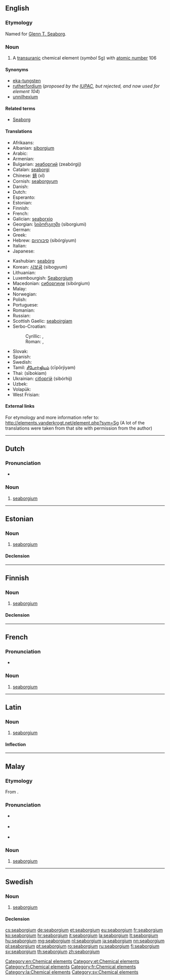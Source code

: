 {{also|Seaborgium}}
==English==

{{elements|Sg|dubnium|Db|bohrium|Bh}}

===Etymology===
Named for [[w:Glenn T. Seaborg|Glenn T. Seaborg]].

===Noun===
{{en-noun|-}}
{{wikipedia}}

# A [[transuranic]] chemical element (''symbol'' Sg) with [[atomic number]] 106

====Synonyms====
* [[eka-tungsten]] {{qualifier|used before the element was discovered}}
* [[rutherfordium]] (''proposed by the [[w:IUPAC|IUPAC]], but rejected, and now used for element 104'')
* [[unnilhexium]] {{qualifier|used before the element was officially named}}

====Related terms====
* [[w:Glenn T. Seaborg|Seaborg]]

====Translations====
{{trans-top|chemical element with atomic number 106}}
* Afrikaans: {{t-|af|seaborgium}}
* Albanian: [[siborgium]]
* Arabic: {{t-|ar|سيبورجيوم|m|tr=sibórgiyum}}
* Armenian: {{t-|hy|սիբորգիում|tr=siborgium}}
* Bulgarian: [[зеаборгий]] (zeabórgij) {{m}}
* Catalan: [[seaborgi]]
* Chinese: [[𨭎]] (xǐ)
* Cornish: [[seaborgyum]]
* Danish: {{t-|da|seaborgium}}
* Dutch: {{t+|nl|seaborgium|n}}
* Esperanto: {{t-|eo|seborgio}}
* Estonian: {{t+|et|seaborgium}}
* Finnish: {{t+|fi|seaborgium}}
* French: {{t+|fr|seaborgium|m}}
* Galician: [[seaborxio]]
* Georgian: [[სიბორგიუმი]] (siborgiumi)
* German: {{t+|de|Seaborgium|n}}
* Greek: {{t-|el|σιμπόργκιο|n|tr=simpórgkio}}
* Hebrew: [[סיבורגיום]] (sibórgiyum)
* Italian: {{t+|it|seaborgio|m}}
* Japanese: {{t+|ja|シーボーギウム|tr=shibōgiumu}}
{{trans-mid}}
* Kashubian: [[seabórg]]
* Korean: [[시보귬]] (sibogyum)
* Lithuanian: {{t+|lt|syborgis}}
* Luxembourgish: [[Seaborgium]]
* Macedonian: [[сиборгиум]] (sibórgium) {{m}}
* Malay: {{t-|ms|seaborgium}}
* Norwegian: {{t-|no|seaborgium}}
* Polish: {{t+|pl|seaborg|m}}
* Portuguese: {{t+|pt|seabórgio|m}}
* Romanian: {{t+|ro|seaborgiu|n}}
* Russian: {{t+|ru|сиборгий|m|tr=sibórgij}}
* Scottish Gaelic: [[seaboirgiam]]
* Serbo-Croatian:
*: Cyrillic: {{t|sh|сиборгиjум}}, {{t-|sh|сеаборгиј|sc=Cyrl}}
*: Roman: {{t|sh|siborgijum|m}}, {{t-|sh|seaborgij}}
* Slovak: {{t-|sk|seaborgium}}
* Spanish: {{t+|es|seaborgio|m}}
* Swedish: {{t+|sv|seaborgium|n}}
* Tamil: [[சீபோர்ஜியம்]] (cīpōrjiyam)
* Thai: {{Thai|[[ชีบอรเกียม]]}} (sībokiam)
* Ukrainian: [[сiборгiй]] (sibórhij) {{m}}
* Uzbek: {{t-|uz|резерфордий|tr=rezerfordiy|sc=Cyrl}}
* Volapük: {{t+|vo|siborgin}}
* West Frisian: {{t-|fy|seaborgium}}
{{trans-bottom}}

====External links====
For etymology and more information refer to:
http://elements.vanderkrogt.net/element.php?sym=Sg
(A lot of the translations were taken from that site with permission from the author)

[[Category:en:Chemical elements]]

----

==Dutch==
{{wikipedia|lang=nl}}
{{elements|Sg|dubnium|Db|bohrium|Bh|lang=nl}}

===Pronunciation===
* {{audio|Nl-seaborgium.ogg|Audio}}

===Noun===
{{nl-noun|n|-|-}}

# [[#English|seaborgium]]

----

==Estonian==

===Noun===
{{et-noun|seaborgiumi|seaborgiumi|par2=seaborgiumit}}

# [[#English|seaborgium]]

====Declension====
{{et-decl-seminar|seaborgium}}
{{et-decl-redel|seaborgium}}

[[Category:et:Chemical elements]]

----

==Finnish==
{{wikipedia|lang=fi}}

===Noun===
{{fi-noun}}

# [[#English|seaborgium]]

====Declension====
{{fi-decl-tuoli|seaborgium|nopl=1|i=0}}

[[Category:fi:Chemical elements]]

----

==French==

===Pronunciation===
* {{IPA|/si.bɔʁ.ɡjɔm/|lang=fr}}

===Noun===
{{fr-noun|m}}

# [[seaborgium#English|seaborgium]]

[[Category:fr:Chemical elements]]

----

==Latin==
{{wikipedia|lang=la}}

===Noun===
{{la-noun|seaborgium|seaborgii|seaborgiī|n|second}}

# [[#English|seaborgium]]

====Inflection====
{{la-decl-2nd-N|seaborgi}}

[[Category:la:Chemical elements]]

----

==Malay==
{{wikipedia|lang=ms}}
{{elements|Sg|hahnium|Db|bohrium|Bh|lang=ms}}

===Etymology===
From {{etyl|en|ms}} {{term|seaborgium|lang=en}}.

===Pronunciation===
* {{a|Johor-Selangor}} {{IPA|/sibɔ(r)giom/|lang=ms}}
* {{a|Riau-Lingga}} {{IPA|/sibɔ(r)giʊm/|lang=ms}}
* {{rhymes|iom|jom|om|lang=ms}}

===Noun===
{{head|ms|noun}}

# [[#English|seaborgium]] {{gloss|chemical element}}

----

==Swedish==
{{wikipedia|lang=sv}}

===Noun===
{{sv-noun|g=n}}

# [[#English|seaborgium]]

====Declension====
{{sv-noun-unc-irreg-n|2=seaborgiumet}}

[[Category:sv:Chemical elements]]

[[cs:seaborgium]]
[[de:seaborgium]]
[[et:seaborgium]]
[[eu:seaborgium]]
[[fr:seaborgium]]
[[ko:seaborgium]]
[[hr:seaborgium]]
[[it:seaborgium]]
[[la:seaborgium]]
[[lt:seaborgium]]
[[hu:seaborgium]]
[[mg:seaborgium]]
[[nl:seaborgium]]
[[ja:seaborgium]]
[[nn:seaborgium]]
[[pl:seaborgium]]
[[pt:seaborgium]]
[[ro:seaborgium]]
[[ru:seaborgium]]
[[fi:seaborgium]]
[[sv:seaborgium]]
[[th:seaborgium]]
[[zh:seaborgium]]